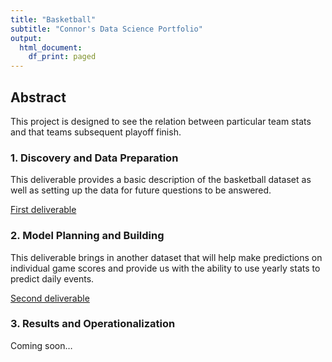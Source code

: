 ```yaml
---
title: "Basketball" 
subtitle: "Connor's Data Science Portfolio"
output:
  html_document:
    df_print: paged
---
```


## Abstract

This project is designed to see the relation between particular team stats and that teams subsequent playoff finish.

### 1. Discovery and Data Preparation

This deliverable provides a basic description of the basketball dataset as well as setting up the data for future questions to be answered.

[First deliverable](deliverable1.html)

### 2. Model Planning and Building

This deliverable brings in another dataset that will help make predictions on individual game scores and provide us with the ability to use yearly stats to predict daily events.  

[Second deliverable](deliverable2.html)

### 3. Results and Operationalization

Coming soon...


